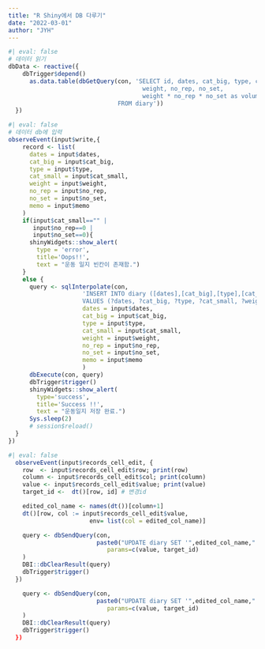 ```yaml
---
title: "R Shiny에서 DB 다루기"
date: "2022-03-01"
author: "JYH"
---
```


```r
#| eval: false
# 데이터 읽기
dbData <- reactive({
    dbTrigger$depend()
      as.data.table(dbGetQuery(con, 'SELECT id, dates, cat_big, type, cat_small,
                                      weight, no_rep, no_set,
                                      weight * no_rep * no_set as volume, memo
                               FROM diary'))
  })
```

```r
#| eval: false
# 데이터 db에 입력
observeEvent(input$write,{
    record <- list(
      dates = input$dates,
      cat_big = input$cat_big,
      type = input$type,
      cat_small = input$cat_small,
      weight = input$weight,
      no_rep = input$no_rep,
      no_set = input$no_set,
      memo = input$memo
    )
    if(input$cat_small=="" |
       input$no_rep==0 |
       input$no_set==0){
      shinyWidgets::show_alert(
        type = 'error',
        title='Oops!!',
        text = "운동 일지 빈칸이 존재함.")
    }
    else {
      query <- sqlInterpolate(con,
                     'INSERT INTO diary ([dates],[cat_big],[type],[cat_small],[weight],[no_set],[no_rep],[memo])
                     VALUES (?dates, ?cat_big, ?type, ?cat_small, ?weight, ?no_set, ?no_rep, ?memo);',
                     dates = input$dates,
                     cat_big = input$cat_big,
                     type = input$type,
                     cat_small = input$cat_small,
                     weight = input$weight,
                     no_rep = input$no_rep,
                     no_set = input$no_set,
                     memo = input$memo
                     )
      dbExecute(con, query)
      dbTrigger$trigger()
      shinyWidgets::show_alert(
        type='success',
        title='Success !!',
        text = "운동일지 저장 완료.")
      Sys.sleep(2)
      # session$reload()
  }
})
```

```r
#| eval: false
  observeEvent(input$records_cell_edit, {
    row  <- input$records_cell_edit$row; print(row)
    column <- input$records_cell_edit$col; print(column)
    value <- input$records_cell_edit$value; print(value)
    target_id <-  dt()[row, id] # 변경id

    edited_col_name <- names(dt())[column+1]
    dt()[row, col := input$records_cell_edit$value,
                       env= list(col = edited_col_name)]

    query <- dbSendQuery(con,
                         paste0("UPDATE diary SET '",edited_col_name,"' = ? where id = ?"),
                            params=c(value, target_id)
    )
    DBI::dbClearResult(query)
    dbTrigger$trigger()
  })

    query <- dbSendQuery(con,
                         paste0("UPDATE diary SET '",edited_col_name,"' = ? where id = ?"),
                            params=c(value, target_id)
    )
    DBI::dbClearResult(query)
    dbTrigger$trigger()
  })
```
